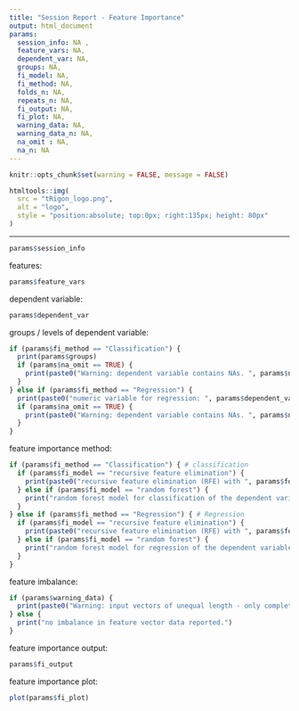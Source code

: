 ```yaml
---
title: "Session Report - Feature Importance"
output: html_document
params:
  session_info: NA ,
  feature_vars: NA,
  dependent_var: NA,
  groups: NA,
  fi_model: NA,
  fi_method: NA,
  folds_n: NA,
  repeats_n: NA,
  fi_output: NA,
  fi_plot: NA,
  warning_data: NA,
  warning_data_n: NA,
  na_omit : NA,
  na_n: NA
---
```

```r
knitr::opts_chunk$set(warning = FALSE, message = FALSE)
```

```r
htmltools::img(
  src = "tRigon_logo.png",
  alt = "logo",
  style = "position:absolute; top:0px; right:135px; height: 80px"
)
```
---

```r
params$session_info
```

features:
```r
params$feature_vars
```

dependent variable:
```r
params$dependent_var
```

groups / levels of dependent variable:
```r
if (params$fi_method == "Classification") {
  print(params$groups)
  if (params$na_omit == TRUE) {
    print(paste0("Warning: dependent variable contains NAs. ", params$na_n, " values excluded."))
  }
} else if (params$fi_method == "Regression") {
  print(paste0("numeric variable for regression: ", params$dependent_var))
  if (params$na_omit == TRUE) {
    print(paste0("Warning: dependent variable contains NAs. ", params$na_n, " values excluded."))
  }
}
``` 

feature importance method:
```r
if (params$fi_method == "Classification") { # classification
  if (params$fi_model == "recursive feature elimination") {
    print(paste0("recursive feature elimination (RFE) with ", params$folds_n, "-fold cross-validation and ", params$repeats_n, " repeats for classification of groups of the dependent variable. Data is distributed in a random 80/20 split for training and testing."))
  } else if (params$fi_model == "random forest") {
    print("random forest model for classification of the dependent variable.")
  }
} else if (params$fi_method == "Regression") { # Regression
  if (params$fi_model == "recursive feature elimination") {
    print(paste0("recursive feature elimination (RFE) with ", params$folds_n, "-fold cross-validation and ", params$repeats_n, " repeats for regression of the dependent variable. Data is distributed in a random 80/20 split for training and testing."))
  } else if (params$fi_model == "random forest") {
    print("random forest model for regression of the dependent variable.")
  }
}
```      

feature imbalance:
```r
if (params$warning_data) {
  print(paste0("Warning: input vectors of unequal length - only complete rows can be analysed for feature importance. ", params$warning_data_n, " rows with missing data excluded."))
} else {
  print("no imbalance in feature vector data reported.")
}
```

feature importance output:
```r
params$fi_output
```

feature importance plot:
<br/>
```r
plot(params$fi_plot)
```
